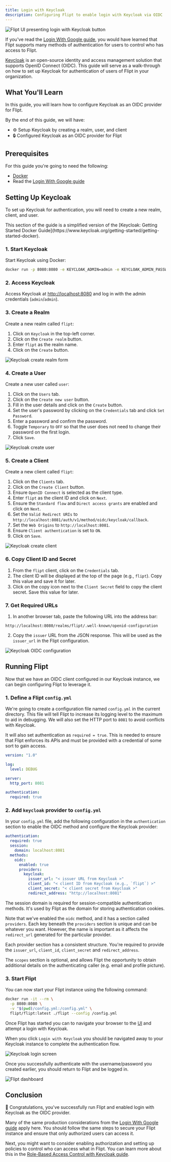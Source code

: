 ```yaml
---
title: Login with Keycloak
description: Configuring Flipt to enable login with Keycloak via OIDC
---
```


![Flipt UI presenting login with Keycloak button](/v1/images/guides/login-with-keycloak/login-with-keycloak.png)

If you've read the [Login With Google guide](/v1/guides/operation/authentication/login-with-google), you would have learned that Flipt supports many methods of authentication for users to control who has access to Flipt.

[Keycloak](https://www.keycloak.org/) is an open-source identity and access management solution that supports OpenID Connect (OIDC). This guide will serve as a walk-through on how to set up Keycloak for authentication of users of Flipt in your organization.

## What You'll Learn

In this guide, you will learn how to configure Keycloak as an OIDC provider for Flipt.

By the end of this guide, we will have:

- ⚙️ Setup Keycloak by creating a realm, user, and client
- 🔒 Configured Keycloak as an OIDC provider for Flipt

## Prerequisites

For this guide you're going to need the following:

- [Docker](https://www.docker.com/)
- Read the [Login With Google guide](/v1/guides/operation/authentication/login-with-google)

## Setting Up Keycloak

To set up Keycloak for authentication, you will need to create a new realm, client, and user.

<Info>
  This section of the guide is a simplified version of the [Keycloak: Getting
  Started Docker
  Guide](https://www.keycloak.org/getting-started/getting-started-docker).
</Info>

### 1. Start Keycloak

Start Keycloak using Docker:

```bash
docker run -p 8080:8080 -e KEYCLOAK_ADMIN=admin -e KEYCLOAK_ADMIN_PASSWORD=admin quay.io/keycloak/keycloak:24.0.4 start-dev
```

### 2. Access Keycloak

Access Keycloak at [http://localhost:8080](http://localhost:8080) and log in with the admin credentials (`admin`/`admin`).

### 3. Create a Realm

Create a new realm called `flipt`:

1. Click on `Keycloak` in the top-left corner.
1. Click on the `Create realm` button.
1. Enter `flipt` as the realm name.
1. Click on the `Create` button.

![Keycloak create realm form](/v1/images/guides/login-with-keycloak/create-keycloak-realm.png)

### 4. Create a User

Create a new user called `user`:

1. Click on the `Users` tab.
1. Click on the `Create new user` button.
1. Fill in the user details and click on the `Create` button.
1. Set the user's password by clicking on the `Credentials` tab and click `Set Password`.
1. Enter a password and confirm the password.
1. Toggle `Temporary` to `OFF` so that the user does not need to change their password on the first login.
1. Click `Save`.

![Keycloak create user](/v1/images/guides/login-with-keycloak/create-keycloak-user.png)

### 5. Create a Client

Create a new client called `flipt`:

1. Click on the `Clients` tab.
1. Click on the `Create Client` button.
1. Ensure `OpenID Connect` is selected as the client type.
1. Enter `flipt` as the client ID and click on `Next`.
1. Ensure the `Standard flow` and `Direct access grants` are enabled and click on `Next`.
1. Set the `Valid Redirect URIs` to `http://localhost:8081/auth/v1/method/oidc/keycloak/callback`.
1. Set the `Web Origins` to `http://localhost:8081`.
1. Ensure `Client authentication` is set to `ON`.
1. Click on `Save`.

![Keycloak create client](/v1/images/guides/login-with-keycloak/create-keycloak-client.png)

### 6. Copy Client ID and Secret

1. From the `flipt` client, click on the `Credentials` tab.
1. The client ID will be displayed at the top of the page (e.g., `flipt`). Copy this value and save it for later.
1. Click on the copy icon next to the `Client Secret` field to copy the client secret. Save this value for later.

### 7. Get Required URLs

1. In another browser tab, paste the following URL into the address bar:

```
http://localhost:8080/realms/flipt/.well-known/openid-configuration
```

2. Copy the `issuer` URL from the JSON response. This will be used as the `issuer_url` in the Flipt configuration.

![Keycloak OIDC configuration](/v1/images/guides/login-with-keycloak/keycloak-oidc-configuration.png)

## Running Flipt

Now that we have an OIDC client configured in our Keycloak instance, we can begin configuring Flipt to leverage it.

### 1. Define a Flipt `config.yml`

We're going to create a configuration file named `config.yml` in the current directory.
This file will tell Flipt to increase its logging level to the maximum to aid in debugging. We will also set the HTTP port to `8081` to avoid conflicts with Keycloak.

It will also set authentication as `required = true`.
This is needed to ensure that Flipt enforces its APIs and must be provided with a credential of some sort to gain access.

```yaml config.yml
version: "1.0"

log:
  level: DEBUG

server:
  http_port: 8081

authentication:
  required: true
```

### 2. Add `keycloak` provider to `config.yml`

In your `config.yml` file, add the following configuration in the `authentication` section to enable the OIDC method and configure the Keycloak provider:

```yaml config.yml
authentication:
  required: true
  session:
    domain: localhost:8081
  methods:
    oidc:
      enabled: true
      providers:
        keycloak:
          issuer_url: "< issuer URL from Keycloak >"
          client_id: "< client ID from Keycloak (e.g., `flipt`) >"
          client_secret: "< client secret from Keycloak >"
          redirect_address: "http://localhost:8081"
```

The session domain is required for session-compatible authentication methods. It's used by Flipt as the domain for storing authentication cookies.

Note that we've enabled the `oidc` method, and it has a section called `providers`. Each key beneath the `providers` section is unique and can be whatever you want. However, the name is important as it affects the `redirect_url` generated for the particular provider.

Each provider section has a consistent structure. You're required to provide the `issuer_url`, `client_id`, `client_secret` and `redirect_address`.

The `scopes` section is optional, and allows Flipt the opportunity to obtain additional details on the authenticating caller (e.g. email and profile picture).

### 3. Start Flipt

You can now start your Flipt instance using the following command:

```sh
docker run -it --rm \
  -p 8080:8080 \
  -v "$(pwd)/config.yml:/config.yml" \
  flipt/flipt:latest ./flipt --config /config.yml
```

Once Flipt has started you can to navigate your browser to the [UI](http://localhost:8081) and attempt a login with Keycloak.

When you click `Login with Keycloak` you should be navigated away to your Keycloak instance to complete the authentication flow.

![Keycloak login screen](/v1/images/guides/login-with-keycloak/keycloak-login.png)

Once you successfully authenticate with the username/password you created earlier, you should return to Flipt and be logged in.

![Flipt dashboard](/v1/images/guides/login-with-keycloak/flipt-dashboard.png)

## Conclusion

🎉 Congratulations, you've successfully run Flipt and enabled login with Keycloak as the OIDC provider.

Many of the same production considerations from the [Login With Google guide](/v1/guides/operation/authentication/login-with-google) apply here. You should follow the same steps to secure your Flipt instance and ensure that only authorized users can access it.

Next, you might want to consider enabling authorization and setting up policies to control who can access what in Flipt. You can learn more about this in the [Role-Based Access Control with Keycloak guide](/v1/guides/operation/authorization/rbac-with-keycloak).
